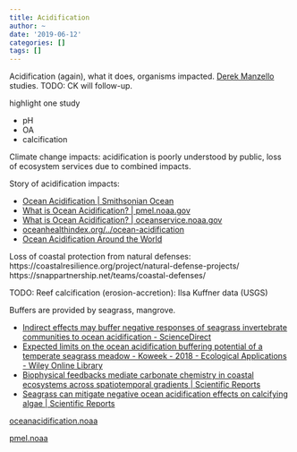 ```yaml
---
title: Acidification
author: ~
date: '2019-06-12'
categories: []
tags: []
---
```


Acidification (again), what it does, organisms impacted.
[Derek Manzello](https://www.aoml.noaa.gov/about_us/staff/index.html?lname=MANZELLO&fname=Derek) studies.
TODO: CK will follow-up.

highlight one study

* pH
* OA
* calcification

Climate change impacts: acidification is poorly understood by public, loss of ecosystem services due to combined impacts.

Story of acidification impacts:

* [Ocean Acidification | Smithsonian Ocean]( https://ocean.si.edu/ocean-life/invertebrates/ocean-acidification )
* [What is Ocean Acidification? | pmel.noaa.gov]( https://www.pmel.noaa.gov/co2/story/What+is+Ocean+Acidification%3F )
* [What is Ocean Acidification? | oceanservice.noaa.gov](https://oceanservice.noaa.gov/facts/acidification.html  )
* [oceanhealthindex.org/../ocean-acidification](  http://www.oceanhealthindex.org/methodology/components/ocean-acidification)
* [Ocean Acidification Around the World]( https://noaa.maps.arcgis.com/apps/MapTour/index.html?appid=1c33c6304fb9466a9185adb0d12a4e7c )


Loss of coastal protection from natural defenses: https://coastalresilience.org/project/natural-defense-projects/
https://snappartnership.net/teams/coastal-defenses/


TODO: Reef calcification (erosion-accretion): Ilsa Kuffner data (USGS)

Buffers are provided by seagrass, mangrove.

* [Indirect effects may buffer negative responses of seagrass invertebrate communities to ocean acidification - ScienceDirect](https://www.sciencedirect.com/science/article/pii/S0022098114001993)
* [Expected limits on the ocean acidification buffering potential of a temperate seagrass meadow - Koweek - 2018 - Ecological Applications - Wiley Online Library](https://esajournals.onlinelibrary.wiley.com/doi/full/10.1002/eap.1771)
* [Biophysical feedbacks mediate carbonate chemistry in coastal ecosystems across spatiotemporal gradients | Scientific Reports](https://www.nature.com/articles/s41598-017-18736-6)
* [Seagrass can mitigate negative ocean acidification effects on calcifying algae | Scientific Reports](https://www.nature.com/articles/s41598-018-35670-3)


[oceanacidification.noaa](https://oceanacidification.noaa.gov/WhatWeDo/Data.aspx)

[pmel.noaa](https://www.pmel.noaa.gov/co2/story/Cheeca+Rocks)
